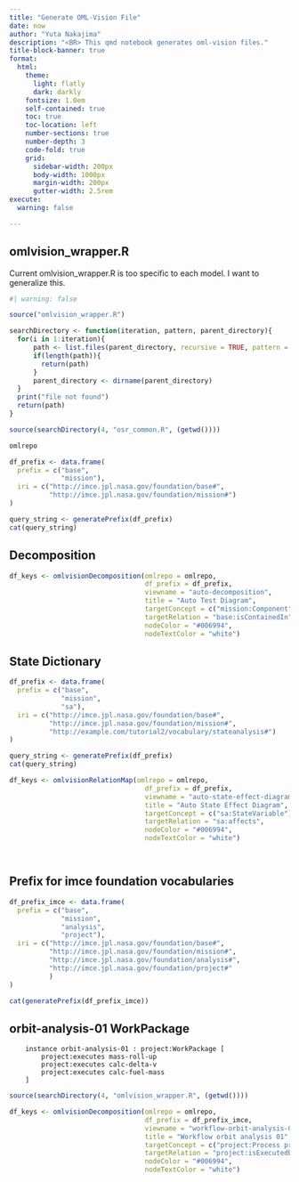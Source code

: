 ```yaml
---
title: "Generate OML-Vision File"
date: now
author: "Yuta Nakajima"
description: "<BR> This qmd notebook generates oml-vision files."
title-block-banner: true
format:
  html:
    theme: 
      light: flatly
      dark: darkly    
    fontsize: 1.0em
    self-contained: true
    toc: true
    toc-location: left
    number-sections: true
    number-depth: 3
    code-fold: true
    grid:
      sidebar-width: 200px
      body-width: 1000px
      margin-width: 200px
      gutter-width: 2.5rem
execute:
  warning: false

---
```


## omlvision_wrapper.R

Current omlvision_wrapper.R is too specific to each model.
I want to generalize this.

```r
#| warning: false

source("omlvision_wrapper.R")

searchDirectory <- function(iteration, pattern, parent_directory){
  for(i in 1:iteration){
      path <- list.files(parent_directory, recursive = TRUE, pattern = pattern, full.names = TRUE)
      if(length(path)){
        return(path)
      }
      parent_directory <- dirname(parent_directory)
  }
  print("file not found")
  return(path)
}

source(searchDirectory(4, "osr_common.R", (getwd())))

omlrepo
```

```r
df_prefix <- data.frame(
  prefix = c("base",
             "mission"),
  iri = c("http://imce.jpl.nasa.gov/foundation/base#",
          "http://imce.jpl.nasa.gov/foundation/mission#")
)

query_string <- generatePrefix(df_prefix)
cat(query_string)
```

## Decomposition

```r
df_keys <- omlvisionDecomposition(omlrepo = omlrepo, 
                                  df_prefix = df_prefix, 
                                  viewname = "auto-decomposition", 
                                  title = "Auto Test Diagram", 
                                  targetConcept = c("mission:Component"),
                                  targetRelation = "base:isContainedIn",
                                  nodeColor = "#006994",
                                  nodeTextColor = "white")

```


## State Dictionary

```r
df_prefix <- data.frame(
  prefix = c("base",
             "mission",
             "sa"),
  iri = c("http://imce.jpl.nasa.gov/foundation/base#",
          "http://imce.jpl.nasa.gov/foundation/mission#",
          "http://example.com/tutorial2/vocabulary/stateanalysis#")
)

query_string <- generatePrefix(df_prefix)
cat(query_string)
```

```r
df_keys <- omlvisionRelationMap(omlrepo = omlrepo, 
                                  df_prefix = df_prefix, 
                                  viewname = "auto-state-effect-diagram", 
                                  title = "Auto State Effect Diagram", 
                                  targetConcept = c("sa:StateVariable"),
                                  targetRelation = "sa:affects",
                                  nodeColor = "#006994",
                                  nodeTextColor = "white")




```


## Prefix for imce foundation vocabularies

```r
df_prefix_imce <- data.frame(
  prefix = c("base",
             "mission",
             "analysis",
             "project"),
  iri = c("http://imce.jpl.nasa.gov/foundation/base#",
          "http://imce.jpl.nasa.gov/foundation/mission#",
          "http://imce.jpl.nasa.gov/foundation/analysis#",
          "http://imce.jpl.nasa.gov/foundation/project#"
          )
)

cat(generatePrefix(df_prefix_imce))

```


## orbit-analysis-01 WorkPackage

```
    instance orbit-analysis-01 : project:WorkPackage [
        project:executes mass-roll-up
        project:executes calc-delta-v 
        project:executes calc-fuel-mass
    ]
```


```r
source(searchDirectory(4, "omlvision_wrapper.R", (getwd())))

df_keys <- omlvisionDecomposition(omlrepo = omlrepo, 
                                  df_prefix = df_prefix_imce, 
                                  viewname = "workflow-orbit-analysis-01", 
                                  title = "Workflow orbit analysis 01", 
                                  targetConcept = c("project:Process project:WorkPackage"),
                                  targetRelation = "project:isExecutedBy",
                                  nodeColor = "#006994",
                                  nodeTextColor = "white")



```